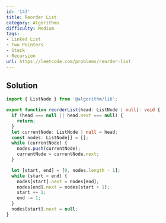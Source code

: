 ```yaml
---
id: '143'
title: Reorder List
category: Algorithms
difficulty: Medium
tags:
- Linked List
- Two Pointers
- Stack
- Recursion
url: https://leetcode.com/problems/reorder-list
---
```


## Solution

```typescript filename="solution.ts" copy
import { ListNode } from '@algorithm/lib';

export function reorderList(head: ListNode | null): void {
  if (head === null || head.next === null) {
    return;
  }
  let currentNode: ListNode | null = head;
  const nodes: ListNode[] = [];
  while (currentNode) {
    nodes.push(currentNode);
    currentNode = currentNode.next;
  }

  let [start, end] = [0, nodes.length - 1];
  while (start < end) {
    nodes[start].next = nodes[end];
    nodes[end].next = nodes[start + 1];
    start += 1;
    end -= 1;
  }
  nodes[start].next = null;
}
```

